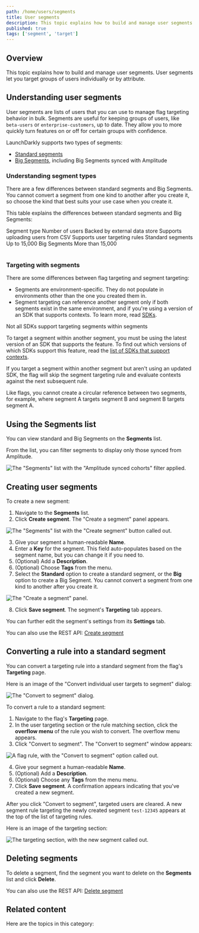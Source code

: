 ```yaml
---
path: /home/users/segments
title: User segments
description: This topic explains how to build and manage user segments. User segments let you target groups of users by attribute.
published: true
tags: ['segment', 'target']
---
```


## Overview

This topic explains how to build and manage user segments. User segments let you target groups of users individually or by attribute.

## Understanding user segments

User segments are lists of users that you can use to manage flag targeting behavior in bulk. Segments are useful for keeping groups of users, like `beta-users` or `enterprise-customers`, up to date. They allow you to more quickly turn features on or off for certain groups with confidence.

LaunchDarkly supports two types of segments:

- [Standard segments](/home/users/standard-segments)
- [Big Segments](/home/users/big-segments), including Big Segments synced with Amplitude

### Understanding segment types

There are a few differences between standard segments and Big Segments. You cannot convert a segment from one kind to another after you create it, so choose the kind that best suits your use case when you create it.

This table explains the differences between standard segments and Big Segments:

<Table>
  <TableHeader>
    <TableHeadCell>
      Segment type
    </TableHeadCell>
    <TableHeadCell>
      Number of users
    </TableHeadCell>
    <TableHeadCell>
      Backed by external data store
    </TableHeadCell>
    <TableHeadCell>
      Supports uploading users from CSV
    </TableHeadCell>
    <TableHeadCell>
      Supports user targeting rules
    </TableHeadCell>
  </TableHeader>
  <TableBody>
    <TableRow>
      <TableCell>
      Standard segments
      </TableCell>
      <TableCell>
        Up to 15,000
      </TableCell>
      <TableCell>
      </TableCell>
      <TableCell>
      </TableCell>
      <TableCell>
        <Icon name="checkbox-marked-circle" height="1.5rem" fill="primarySafe"></Icon>
      </TableCell>
    </TableRow>
    <TableRow>
      <TableCell>
      Big Segments
      </TableCell>
      <TableCell>
        More than 15,000
      </TableCell>
      <TableCell>
        <Icon name="checkbox-marked-circle" height="1.5rem" fill="primarySafe"></Icon>
      </TableCell>
      <TableCell>
        <Icon name="checkbox-marked-circle" height="1.5rem" fill="primarySafe"></Icon>
      </TableCell>
      <TableCell>
      </TableCell>
    </TableRow>
  </TableBody>
</Table>

### Targeting with segments

There are some differences between flag targeting and segment targeting:

- Segments are environment-specific. They do not populate in environments other than the one you created them in.
- Segment targeting can reference another segment only if both segments exist in the same environment, and if you're using a version of an SDK that supports contexts. To learn more, read [SDKs](/sdk). 

<Callout intent="primary">
<CalloutTitle>Not all SDKs support targeting segments within segments</CalloutTitle>
<CalloutDescription>

To target a segment within another segment, you must be using the latest version of an SDK that supports the feature. To find out which versions of which SDKs support this feature, read the [list of SDKs that support contexts](/sdk).

If you target a segment within another segment but aren't using an updated SDK, the flag will skip the segment targeting rule and evaluate contexts against the next subsequent rule.

</CalloutDescription>
</Callout>

Like flags, you cannot create a circular reference between two segments, for example, where segment A targets segment B and segment B targets segment A.

## Using the Segments list

You can view standard and Big Segments on the **Segments** list.

From the list, you can filter segments to display only those synced from Amplitude.

![The "Segments" list with the "Amplitude synced cohorts" filter applied.](segments-dashboard-amplitude-filter.png)

## Creating user segments

To create a new segment:

1. Navigate to the **Segments** list.
2. Click **Create segment**. The "Create a segment" panel appears.

![The "Segments" list with the "Create segment" button called out.](segments-new-callout.png)


3. Give your segment a human-readable **Name**.
4. Enter a **Key** for the segment. This field auto-populates based on the segment name, but you can change it if you need to.
5. (Optional) Add a **Description**.
6. (Optional) Choose **Tags** from the menu.
7. Select the **Standard** option to create a standard segment, or the **Big** option to create a Big Segment. You cannot convert a segment from one kind to another after you create it.

![The "Create a segment" panel.](segments-create.png)

8. Click **Save segment**. The segment's **Targeting** tab appears.

You can further edit the segment's settings from its **Settings** tab.

<LearnMore>

You can also use the REST API: [Create segment](https://apidocs.launchdarkly.com/tag/Segments#operation/postSegment)

</LearnMore>

## Converting a rule into a standard segment

You can convert a targeting rule into a standard segment from the flag's **Targeting** page.

Here is an image of the "Convert individual user targets to segment" dialog:

![The "Convert to segment" dialog.](segment-convert-to-segment-modal.png)

To convert a rule to a standard segment:

1. Navigate to the flag's **Targeting** page.
2. In the user targeting section or the rule matching section, click the **overflow menu** of the rule you wish to convert. The overflow menu appears.
3. Click "Convert to segment". The "Convert to segment" window appears:

![A flag rule, with the "Convert to segment" option called out.](segment-convert-to-segment-users.png)

4. Give your segment a human-readable **Name**.
5. (Optional) Add a **Description**.
6. (Optional) Choose any **Tags** from the menu menu.
7. Click **Save segment**. A confirmation appears indicating that you've created a new segment.

After you click "Convert to segment", targeted users are cleared. A new segment rule targeting the newly created segment `test-12345` appears at the top of the list of targeting rules.

Here is an image of the targeting section:

![The targeting section, with the new segment called out.](segment-convert-to-segment-creation.png)

## Deleting segments

To delete a segment, find the segment you want to delete on the **Segments** list and click **Delete**.

<LearnMore>

You can also use the REST API: [Delete segment](https://apidocs.launchdarkly.com/tag/Segments#operation/deleteSegment)

</LearnMore>

## Related content

Here are the topics in this category:
<ChildPageList path="/home/users/segments" unsorted="true" />
